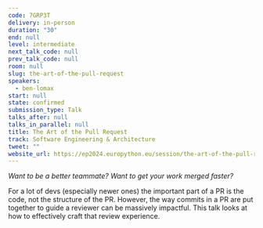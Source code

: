 ```yaml
---
code: 7GRP3T
delivery: in-person
duration: "30"
end: null
level: intermediate
next_talk_code: null
prev_talk_code: null
room: null
slug: the-art-of-the-pull-request
speakers:
  - ben-lomax
start: null
state: confirmed
submission_type: Talk
talks_after: null
talks_in_parallel: null
title: The Art of the Pull Request
track: Software Engineering & Architecture
tweet: ""
website_url: https://ep2024.europython.eu/session/the-art-of-the-pull-request
---
```


_Want to be a better teammate? Want to get your work merged faster?_

For a lot of devs (especially newer ones) the important part of a PR is the
code, not the structure of the PR. However, the way commits in a PR are put
together to guide a reviewer can be massively impactful. This talk looks at how
to effectively craft that review experience.
